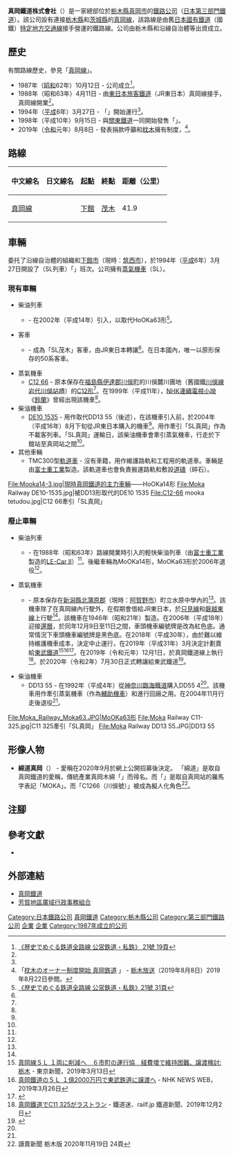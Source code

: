 {{noteTA
|G1=Transport
}}
{{About|真岡鐵道公司|真岡鐵道公司所營運的鐵路線|真岡線}}
{{Infobox company 
| company_name     = 真岡鐵道株式會社
| name_en = Moka Railway Co., Ltd.
| company_type     = [[株式會社|株式會社]]
| foundation       = 1987年10月20日<ref name="sone21 3">[[#sone21|《歴史でめぐる鉄道全路線 公営鉄道・私鉄》21號 3頁]]</ref>
| image = 真岡駅 駅舎.jpg
| image_size =250px
| image_caption =總部與真岡站車站大樓
| native_name = 真岡鐵道
| native_name_lang = ja
| local_code_name  = JP
| local_code       = 8060001009481
| location         = {{JPN}}[[栃木縣|栃木縣]][[真岡市|真岡市]]台町2474番1號
| key_people       = [[代表董事|代表董事]]·[[社長|社長]] 石坂真一
| industry         = [[鐵路|鐵路]]業
| products         = 旅客鐵道事業、旅行業、廣告業等
| capital          = 2億5000萬日圓<br>（截至2019年3月31日<ref name="kessan">[http://www.moka-railway.co.jp/pdf/kessan_koukoku_h30.pdf 平成30年度決算公告] {{Wayback|url=http://www.moka-railway.co.jp/pdf/kessan_koukoku_h30.pdf |date=20200924073914 }}{{ja icon}} - 真岡鐵道</ref>）
| revenue          = 3億6970萬日圓<br />（2019年3月）<ref name="kessan" />
| operating_income = △1億6014萬2000日圓<br />（2019年3月）<ref name="kessan" />
| net_income       = △4011萬9000日圓<br />（2019年3月）<ref name="kessan" />
| equity           = 1億6156萬5000日圓<br />（截至2019年3月31日）<ref name="kessan" />
| assets           = 4億1595萬6000日圓<br />（截至2019年3月31日）<ref name="kessan" />
| num_employees    = 50人
| num_employees_year = 2018年3月31日<ref name="kessan" />
| major_shareholder= [[栃木縣|栃木縣]] 22.40%<br />[[真岡市|真岡市]] 13.40%<br />[[筑西市|筑西市]] 7.60%<br />{{Translink|ja|足利銀行}} 4.80%<br />{{Translink|ja|常陽銀行}} 4.00%<br />（截至2019年3月31日<ref>國土交通省鐵道局監修『鉄道要覧』令和元年度版，電氣車研究會、鐵道圖書刊行會</ref>）
| homepage         = [http://www.moka-railway.co.jp/ www.moka-railway.co.jp/]
}}
'''真岡鐵道株式會社'''（{{jpn|j=真岡鐵道株式会社|hg=もおかてつどう}}）是一家總部位於[[栃木縣|栃木縣]][[真岡市|真岡市]]的[[鐵路公司|鐵路公司]]（[[日本第三部門鐵道|日本第三部門鐵道]]）。該公司設有連接[[栃木縣|栃木縣]]和[[茨城縣|茨城縣]]的[[真岡線|真岡線]]，該路線是由舊[[日本國有鐵道|日本國有鐵道]]（國鐵）[[特定地方交通線|特定地方交通線]]接手營運的鐵路線。公司由栃木縣和沿線自治體等出資成立。

== 歷史 ==
有關路線歷史，參見「[[真岡線|真岡線]]」。
* 1987年（[[昭和|昭和]]62年）10月12日 - 公司成立<ref name="sone21 19">[[#sone21|《歴史でめぐる鉄道全路線 公営鉄道・私鉄》 21號 19頁]]</ref>。
* 1988年（昭和63年）4月11日 - 由[[東日本旅客鐵道|東日本旅客鐵道]]（JR東日本）真岡線接手，真岡線開業<ref name="sone21 19"/>。
* 1994年（[[平成|平成]]6年）3月27日 - 「{{Translink|ja|SLもおか|SL真岡號列車|SL真岡}}」開始運行<ref name="sone21 19"/>。
* 1998年（平成10年）9月15日 - 與[[關東鐵道|關東鐵道]]一同開始發售「{{Translink|ja|常総線・真岡鐵道線共通一日自由きっぷ|常總線·真岡鐵道線共通一日自由車票}}」。
* 2019年（[[令和|令和]]元年）8月8日 - 發表捐款呼籲和[[枕木|枕木]]擁有制度，<ref>「[http://www.crt-radio.co.jp/news/2452 枕木のオーナー制度開始 真岡鉄道] {{Wayback|url=http://www.crt-radio.co.jp/news/2452 |date=20190822034518 }}」{{ja icon}} - [[栃木放送|栃木放送]]（2019年8月8日）2019年8月22日參閲。</ref>。

==路線==
{| class=wikitable
|-
!中文線名
!日文線名
!起點
!終點
!距離（公里）
|-
|[[真岡線|真岡線]]
|{{lang|ja|真岡線}}
|[[下館站|下館]]
|[[茂木站|茂木]]
|41.9
|}

== 車輛 ==
委托了沿線自治體的組織{{Translink|ja|芳賀地区広域行政事務組合|芳賀地區廣域行政事務組合}}和[[下館市|下館市]]（現時：[[筑西市|筑西市]]），於1994年（[[平成|平成]]6年）3月27日開設了{{Translink|ja|蒸気機関車牽引列車|蒸氣機車牽引列車}}（SL列車）「{{Translink|ja|SLもおか|SL真岡號列車|SL真岡}}」班次。公司擁有[[蒸氣機車|蒸氣機車]]（SL）。

=== 現有車輛 ===
* 柴油列車
** {{Translink|ja|真岡鐵道モオカ14形気動車|真岡鐵道HoOKa14形柴油列車|HoOKa14形}} - 在2002年（平成14年）引入，以取代HoOKa63形<ref name="sone21 31">[[#sone21|《歴史でめぐる鉄道全路線 公営鉄道・私鉄》21號 31頁]]</ref>。
* 客車
** {{Translink|ja|国鉄50系客車|日本國鐵50系客車|OHa50形、OHaFu50形}} - 成為「SL茂木」客車，由JR東日本轉讓<ref name="sone21 31"/>。在日本國內，唯一以原形保存的50系客車。
* 蒸氣機車
** [[日本國鐵C12型蒸汽機車|C12 66]] - 原本保存在[[福島縣|福島縣]][[伊達郡|伊達郡]][[川俁町|川俁町]]的川俁麓川團地（舊國鐵[[川俁線|川俁線]][[岩代川俁站|岩代川俁站]]蹟）的[[日本國鐵C12型蒸汽機車|C12形]]<ref name="sone21 31"/>。在1999年（平成11年），[[連續電視小說|NHK連續電視小說]]《[[鈴蘭_(電視劇)|鈴蘭]]》曾經出現該機車<ref name="sone21 31"/>。
* 柴油機車
** [[日本國鐵DE10型柴油機車|DE10 1535]] - 用作取代DD13 55（後述），在該機車引入前，於2004年（平成16年）8月下旬從JR東日本購入的機車<ref name="sone21 31"/>。用作牽引「SL真岡」作為不載客列車。「SL真岡」運輸日，該柴油機車會牽引蒸氣機車，行走於下館站至真岡站之間<ref name="sone21 31"/>。
* 其他車輛
** TMC300型[[軌道車|軌道車]] - 沒有車籍，用作維護路軌和工程用的軌道車。車輛是由[[Subaru|富士重工業]]製造。該軌道車也會負責搬運路軌和敷設[[道碴|道碴]]（碎石）。
<gallery>
File:Mooka14-3.jpg|現時真岡鐵道的主力車輛——HoOKa14形
File:Moka Railway DE10-1535.jpg|被DD13形取代的DE10 1535
File:C12-66 mooka tetudou.jpg|C12 66牽引「SL真岡」
</gallery>

=== 廢止車輛 ===
* 柴油列車
** {{Translink|ja|真岡鐵道モオカ63形気動車|真岡鐵道MoOKa63形柴油列車|MoOKa63形}} - 在1988年（昭和63年）路線開業時引入的輕快柴油列車（由[[Subaru|富士重工業]]製造的[[LE-Car|LE-Car II]]）<ref name="sone21 31"/>。後繼車輛為MoOKa14形，MoOKa63形於2006年退役<ref name="sone21 31"/>。
* 蒸氣機車
** {{Translink|ja|国鉄C11形蒸気機関車#C11 325|日本國鐵C11形蒸氣機車#C11 325|C11 325}} - 原本保存在[[新潟縣|新潟縣]][[北蒲原郡|北蒲原郡]]{{Translink|ja|水原町}}（現時：[[阿賀野市|阿賀野市]]）町立水原中學內的{{Translink|ja|国鉄C11形蒸気機関車|日本國鐵C11形蒸氣機車|C11形}}<ref name="sone21 31"/>。該機車除了在真岡線內行駛外，在假期會借給JR東日本，於[[只見線|只見線]]和[[磐越東線|磐越東線]]上行駛<ref name="sone21 31"/>。該機車在1946年（昭和21年）製造。在2006年（平成18年）迎接[[還曆|還曆]]，於同年12月9日至11日之間，車頭機車編號牌是改為紅色底。通常情況下車頭機車編號牌是黑色底。在2018年（平成30年），由於難以維持維護機車成本，決定中止運行，在2019年（平成31年）3月決定計劃賣給[[東武鐵道|東武鐵道]]<ref>[https://www.tokyo-np.co.jp/article/tochigi/list/201810/CK2018100802000143.html 真岡線ＳＬ １両に削減へ　６市町の運行協　経費増で維持困難、譲渡検討:栃木] {{Wayback|url=https://www.tokyo-np.co.jp/article/tochigi/list/201810/CK2018100802000143.html |date=20190327105619 }}{{ja icon}} - 東京新聞，2019年3月13日</ref><ref>[https://www3.nhk.or.jp/news/html/20190326/k10011860611000.html 真岡鐵道のＳＬ １億2000万円で東武鉄道に譲渡へ] {{Wayback|url=https://www3.nhk.or.jp/news/html/20190326/k10011860611000.html |date=20190327102447 }}{{ja icon}} - NHK NEWS WEB，2019年3月26日</ref><ref>{{Cite web |date= |url=https://www.fnn.jp/posts/00441940HDK |title=東武鉄道が1億2000万円で「SL」落札!?　どうして今SLに力を入れるの？ |publisher={{Translink|ja|FNNニュース|FNN新聞|FNN.jp Prime Online}} |accessdate=2019-06-08 |language=ja |archive-date=2019-12-28 |archive-url=https://web.archive.org/web/20191228161354/https://www.fnn.jp/posts/00441940HDK |dead-url=no }}</ref>。在2019年（令和元年）12月1日，於真岡鐵道線上執行{{Translink|ja|さよなら運転|再會運輸|Last Run}}<ref>[https://railf.jp/news/2019/12/02/181500.html 真岡鐵道でC11 325がラストラン] {{Wayback|url=https://railf.jp/news/2019/12/02/181500.html |date=20210127104448 }}{{ja icon}} - 鐵道迷、railf.jp 鐵道新聞、2019年12月2日</ref>。於2020年（令和2年）7月30日正式轉讓給東武鐵道<ref>{{Cite press release|url=https://www.tobu.co.jp/cms-pdf/releases/20200720120934fYUWPllo2KeWvQVUiEdU5g.pdf|archiveurl=https://web.archive.org/web/20200720083600/https://www.tobu.co.jp/cms-pdf/releases/20200720120934fYUWPllo2KeWvQVUiEdU5g.pdf|format=PDF|language=ja|title=真岡鐵道で運行していたSL（C11形325号機）を2020年7月30日に譲受します! 〜SLの譲受に合わせDLと客車の体制も整え2機体制を確保し、乗車機会をさらに提供します〜|publisher=東武鉄道|date=2020-07-20|accessdate=2020-07-20|archivedate=2020-07-20}}</ref>。
* 柴油機車 
** DD13 55 - 在1992年（平成4年）從[[神奈川臨海鐵道|神奈川臨海鐵道]]購入DD55 4<ref name="sone21 31"/>。該機車用作牽引蒸氣機車（作為[[輔助機車|輔助機車]]）和進行回廠之用。在2004年11月行走{{Translink|ja|さよなら運転|再會運輸|再會班次}}後退役<ref name="sone21 31"/>。
<gallery>
File:Moka_Railway_Moka63.JPG|MoOKa63形
File:Moka Railway C11-325.jpg|C11 325牽引「SL真岡」
File:Moka Railway DD13 55.JPG|DD13 55
</gallery>

== 形像人物 ==
* '''綿道真岡'''（{{jpn|j=綿道もか|hg=わたみちもか}}） - 愛稱在2020年9月於網上公開招募後決定。 「綿道」是取自真岡鐵道的愛稱，傳統產業真岡木綿「{{lang|ja|コットン・ウェイ}}」而得名。而「{{lang|ja|もか}}」是取自真岡站的羅馬字表記「MOKA」。而「C1266（川俁號）」被成為擬人化角色<ref>讀賣新聞 栃木版 2020年11月19日 24頁</ref>。
== 注腳 ==
{{Reflist}}
== 參考文獻 ==
* {{Cite book|author={{Translink|ja|曽根悟|曾根悟}}（監修）|title=週刊 歴史でめぐる鉄道全路線 公営鉄道・私鉄|editor=朝日新聞出版分冊百科編集部（編集）|publisher=[[朝日新聞出版|朝日新聞出版]]|series=週刊朝日百科|volume=21号 関東鉄道・真岡鐵道・首都圏新都市鉄道・流鉄|date=2011-08-07|ref=sone21|language=ja}}

== 外部連結 ==
*[http://www.moka-railway.co.jp/ 真岡鐵道] {{Wayback|url=http://www.moka-railway.co.jp/ |date=20130716011221 }}{{ja icon}}
*[http://hagakouiki.jp/ 芳賀地區廣域行政事務組合] {{Wayback|url=http://hagakouiki.jp/ |date=20210127130232 }}{{ja icon}}
{{Commons category|Moka Railway}}
{{日本第三部門鐵道單位}}
{{DEFAULTSORT:Mokatetsudou}}
[[Category:日本鐵路公司|Category:日本鐵路公司]]
[[Category:真岡鐵道|]]
[[Category:栃木縣公司|Category:栃木縣公司]]
[[Category:第三部門鐵路公司|Category:第三部門鐵路公司]]
[[Category:栃木縣鐵路|企業]]
[[Category:茨城縣鐵路|企業]]
[[Category:1987年成立的公司|Category:1987年成立的公司]]